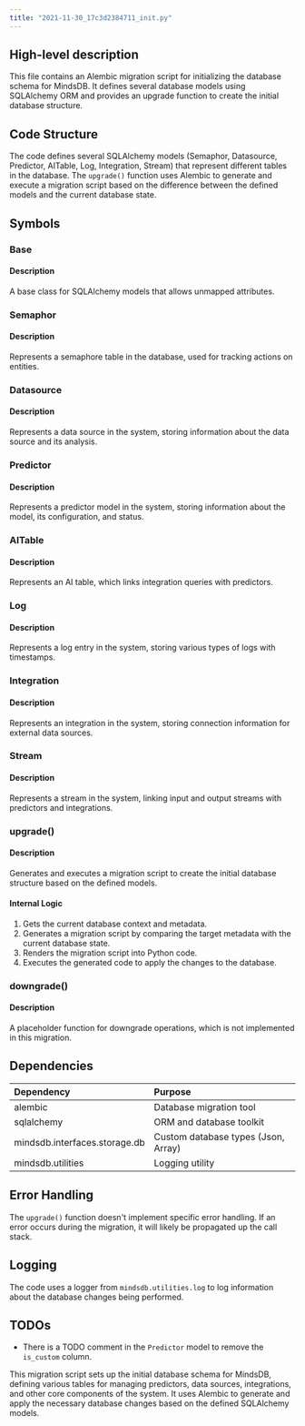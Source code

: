 ```yaml
---
title: "2021-11-30_17c3d2384711_init.py"
---
```


## High-level description
This file contains an Alembic migration script for initializing the database schema for MindsDB. It defines several database models using SQLAlchemy ORM and provides an upgrade function to create the initial database structure.

## Code Structure
The code defines several SQLAlchemy models (Semaphor, Datasource, Predictor, AITable, Log, Integration, Stream) that represent different tables in the database. The `upgrade()` function uses Alembic to generate and execute a migration script based on the difference between the defined models and the current database state.

## Symbols

### Base
#### Description
A base class for SQLAlchemy models that allows unmapped attributes.

### Semaphor
#### Description
Represents a semaphore table in the database, used for tracking actions on entities.

### Datasource
#### Description
Represents a data source in the system, storing information about the data source and its analysis.

### Predictor
#### Description
Represents a predictor model in the system, storing information about the model, its configuration, and status.

### AITable
#### Description
Represents an AI table, which links integration queries with predictors.

### Log
#### Description
Represents a log entry in the system, storing various types of logs with timestamps.

### Integration
#### Description
Represents an integration in the system, storing connection information for external data sources.

### Stream
#### Description
Represents a stream in the system, linking input and output streams with predictors and integrations.

### upgrade()
#### Description
Generates and executes a migration script to create the initial database structure based on the defined models.

#### Internal Logic
1. Gets the current database context and metadata.
2. Generates a migration script by comparing the target metadata with the current database state.
3. Renders the migration script into Python code.
4. Executes the generated code to apply the changes to the database.

### downgrade()
#### Description
A placeholder function for downgrade operations, which is not implemented in this migration.

## Dependencies
| Dependency | Purpose |
|:-----------|:--------|
| alembic | Database migration tool |
| sqlalchemy | ORM and database toolkit |
| mindsdb.interfaces.storage.db | Custom database types (Json, Array) |
| mindsdb.utilities | Logging utility |

## Error Handling
The `upgrade()` function doesn't implement specific error handling. If an error occurs during the migration, it will likely be propagated up the call stack.

## Logging
The code uses a logger from `mindsdb.utilities.log` to log information about the database changes being performed.

## TODOs
- There is a TODO comment in the `Predictor` model to remove the `is_custom` column.

This migration script sets up the initial database schema for MindsDB, defining various tables for managing predictors, data sources, integrations, and other core components of the system. It uses Alembic to generate and apply the necessary database changes based on the defined SQLAlchemy models.